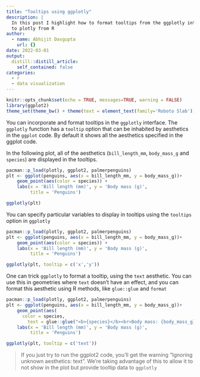 ```yaml
---
title: "Tooltips using ggplotly"
description: |
  In this post I highlight how to format tooltips from the ggplotly interface
  to plotly from R
author:
  - name: Abhijit Dasgupta
    url: {}
date: 2022-03-01
output:
  distill::distill_article:
    self_contained: false
categories:
  - r
  - data visualization
---
```



```r
knitr::opts_chunk$set(echo = TRUE, messages=TRUE, warning = FALSE)
library(ggplot2)
theme_set(theme_bw() + theme(text = element_text(family='Roboto Slab')))
```

You can incorporate and format tooltips in the `ggplotly` interface. The `ggplotly`
function has a `tooltip` option that can be inhabited by aesthetics in the 
`ggplot` code. By default it shows all the aesthetics specified in the ggplot code. 

In the following plot, all of the aesthetics (`bill_length_mm`, `body_mass_g` and `species`) are displayed in the tooltips.

```r
pacman::p_load(plotly, ggplot2, palmerpenguins)
plt <- ggplot(penguins, aes(x = bill_length_mm, y = body_mass_g))+
	geom_point(aes(color = species)) + 
	labs(x = 'Bill length (mm)', y = 'Body mass (g)', 
		 title = 'Penguins')

ggplotly(plt)
```

You can specify particular variables to display in tooltips using the `tooltips` 
option in `ggplotly`

```r
pacman::p_load(plotly, ggplot2, palmerpenguins)
plt <- ggplot(penguins, aes(x = bill_length_mm, y = body_mass_g))+
	geom_point(aes(color = species)) + 
	labs(x = 'Bill length (mm)', y = 'Body mass (g)', 
		 title = 'Penguins')

ggplotly(plt, tooltip = c('x','y'))

```

One can trick `ggplotly` to format a tooltip, using the `text` aesthetic. You can use
this in geometries where `text` doesn't have an effect, and you can format this
aesthetic using R methods, like `glue::glue` and `format`

```r
pacman::p_load(plotly, ggplot2, palmerpenguins)
plt <- ggplot(penguins, aes(x = bill_length_mm, y = body_mass_g))+
	geom_point(aes(
	  color = species, 
		text = glue::glue("<b>{species}</b><br>Body mass: {body_mass_g} g<br>Bill length {bill_length_mm} mm"))) + 
	labs(x = 'Bill length (mm)', y = 'Body mass (g)', 
		 title = 'Penguins')

ggplotly(plt, tooltip = c('text'))

```

> If you just try to run the ggplot2 code, you'll get the warning "Ignoring unknown
aesthetics: text". We're taking advantage of this to allow it to not show in the plot
but provide tooltip data to `ggplotly`


